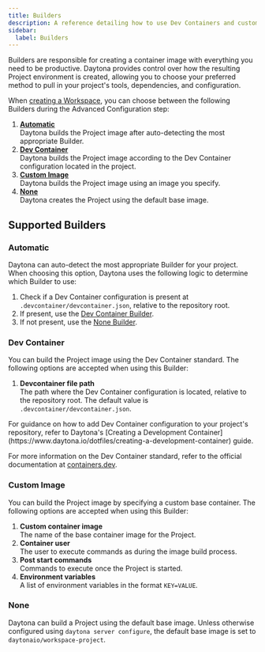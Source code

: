 ```yaml
---
title: Builders
description: A reference detailing how to use Dev Containers and custom images as the base for your project.
sidebar:
  label: Builders
---
```


Builders are responsible for creating a container image with everything you need to be productive.
Daytona provides control over how the resulting Project environment is created, allowing you to choose your preferred method to pull in your project's tools, dependencies, and configuration.

When [creating a Workspace](./workspaces#create-a-workspace), you can choose between the following Builders during the Advanced Configuration step:

1.  [__Automatic__](#automatic)  
    Daytona builds the Project image after auto-detecting the most appropriate Builder.
2.  [__Dev Container__](#dev-container)  
    Daytona builds the Project image according to the Dev Container configuration located in the project.
3.  [__Custom Image__](#custom-image)  
    Daytona builds the Project image using an image you specify.
4.  [__None__](#none)  
    Daytona creates the Project using the default base image.

## Supported Builders
### Automatic
Daytona can auto-detect the most appropriate Builder for your project.
When choosing this option, Daytona uses the following logic to determine which Builder to use:

1.  Check if a Dev Container configuration is present at `.devcontainer/devcontainer.json`, relative to the repository root.
2.  If present, use the [Dev Container Builder](#dev-container).
3.  If not present, use the [None Builder](#none).

### Dev Container
You can build the Project image using the Dev Container standard.
The following options are accepted when using this Builder:

1.  __Devcontainer file path__  
    The path where the Dev Container configuration is located, relative to the repository root.
    The default value is `.devcontainer/devcontainer.json`.

<Aside type="tip">
For guidance on how to add Dev Container configuration to your project's repository, refer to Daytona's [Creating a Development Container](https://www.daytona.io/dotfiles/creating-a-development-container) guide.

For more information on the Dev Container standard, refer to the official documentation at [containers.dev](https://containers.dev/).
</Aside>

### Custom Image
You can build the Project image by specifying a custom base container.
The following options are accepted when using this Builder:

1.  __Custom container image__  
    The name of the base container image for the Project.
2.  __Container user__  
    The user to execute commands as during the image build process.
3.  __Post start commands__  
    Commands to execute once the Project is started.
4.  __Environment variables__  
    A list of environment variables  in the format `KEY=VALUE`.

### None
Daytona can build a Project using the default base image.
Unless otherwise configured using `daytona server configure`, the default base image is set to `daytonaio/workspace-project`.